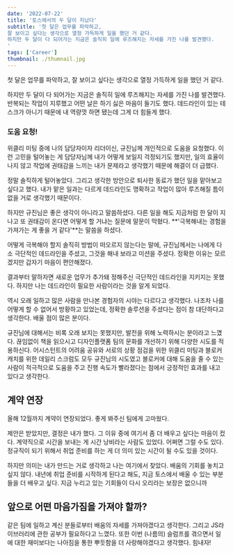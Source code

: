 ```yaml
---
date: '2022-07-22'
title: '토스에서의 두 달이 지났다'
subtitle: '첫 달은 업무를 파악하고, 
잘 보이고 싶다는 생각으로 열정 가득하게 일을 했던 거 같다. 
하지만 두 달이 다 되어가는 지금은 솔직히 일에 루즈해지는 자세를 가진 나를 발견했다.
'
tags: ['Career']
thumbnail: ./thumnail.jpg
---
```


첫 달은 업무를 파악하고, 
잘 보이고 싶다는 생각으로 열정 가득하게 일을 했던 거 같다. 

하지만 두 달이 다 되어가는 지금은 솔직히 일에 루즈해지는 자세를 가진 나를 발견했다.
반복되는 작업이 지루했고 어떤 날은 하기 싫은 마음이 들기도 했다.
데드라인이 있는 테스크가 아니기 때문에 내 역량껏 하면 됐는데 그게 더 힘들게 했다.


### 도움 요청!

위클리 미팅 중에 나의 담당자이자 리더이신, 규진님께 개인적으로 도움을 요청했다.
이런 고민을 털어놓는 게 담당자님께 내가 어떻게 보일지 걱정되기도 했지만,
일의 효율이 나지 않고 작업에 권태감을 느끼는 내가 문제라고 생각했기 때문에 해결이 더 급했다.

정말 솔직하게 털어놓았다. 그리고 생각한 방안으로 퇴사한 동료가 했던 일을 맡아보고 싶다고 했다.
내가 맡은 일과는 다르게 데드라인도 명확하고 작업이 많아 루즈해질 틈이 없을 거로 생각했기 때문이다.

하지만 규진님은 좋은 생각이 아니라고 말씀하셨다.
다른 일을 해도 지금처럼 한 달이 지나고 또 권태감이 온다면 어떻게 할 거냐는 질문에 말문이 막혔다.
**'극복해내는 경험을 가져가는 게 좋을 거 같다'**는 말씀을 하셨다.

어떻게 극복해야 할지 솔직히 방법이 떠오르지 않는다는 말에,
규진님께서는 나에게 다소 극단적인 데드라인을 주셨고, 그것을 해내 보라고 미션을 주셨다.
정확한 이유는 모르겠지만 갑자기 마음이 편안해졌다.

결과부터 말하자면 새로운 업무가 추가돼 정해주신 극단적인 데드라인을 지키지는 못했다.
하지만 나는 데드라인이 필요한 사람이라는 것을 알게 되었다.

역시 오래 일하고 많은 사람을 만나본 경험자의 시야는 다르다고 생각했다.
나조차 나를 어떻게 할 수 없어서 방황하고 있었는데,
정확한 솔루션을 주셨다는 점이 참 대단하다고 생각한다.
배울 점이 많은 분이다.

규진님에 대해서는 비록 오래 보지는 못했지만, 발전을 위해 노력하시는 분이라고 느꼈다.
끊임없이 책을 읽으시고 디자인플랫폼 팀의 문화를 개선하기 위해
다양한 시도를 적용하신다. 어시스턴트의 어려움 공유와 서로의 상황 점검을 위한 
위클리 미팅과 블로커 캐치를 위한 데일리 스크럼도 모두 규진님의 시도였고 
블로커에 대해 도움을 줄 수 있는 사람이 적극적으로 도움을 주고
진행 속도가 빨라졌다는 점에서 긍정적인 효과를 내고 있다고 생각한다.


## 계약 연장

올해 12월까지 계약이 연장되었다. 좋게 봐주신 팀에게 고마웠다. 

제안은 받았지만, 결정은 내가 했다. 그 이유 중에 여기서 좀 더 배우고 싶다는 마음이 컸다.
계약직으로 시간을 보내는 게 시간 낭비라는 사람도 있었다.
어쩌면 그럴 수도 있다. 
정규직이 되기 위해서 취업 준비를 하는 게 더 의미 있는 시간이 될 수도 있을 것이다.

하지만 의미는 내가 만드는 거로 생각하고 나는 여기에서 찾았다.
배움의 기회를 놓치고 싶지 않다.
내년에 취업 준비를 시작하게 된다고 해도, 지금 토스에서 배울 수 있는 부분들을 더 배우고 싶다.
지금 누리고 있는 기회들이 다시 오리라는 보장은 없으니까

## 앞으로 어떤 마음가짐을 가져야 할까?

같은 팀에 일하고 계신 분들로부터 배움의 자세를 가져야겠다고 생각한다.
그리고 JS라이브러리에 관한 공부가 필요하다고 느꼈다.
또한 이번 (나름의) 슬럼프를 겪으면서 일에 대한 재미보다는 나아짐을 통한 뿌듯함을 더 사랑해야겠다고 생각했다.
힘내자!
